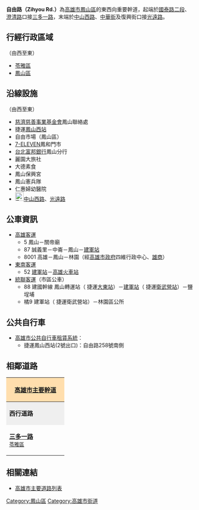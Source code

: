 {{Infobox TwRoad2
|bgcolorh= 
|colorh=
|code=
|name=自由路
|enname=Zihyou Rd.
|level=一般道路
|length=
|sec=
|lastext=
|line=
|start=[[國泰路|國泰路二段]]、[[澄清路|澄清路]]
|end=[[中山路_(鳳山區)|中山西路]]、[[中華街_(鳳山區)|中華街]]、<br>[[復興街_(鳳山區)|復興街]]
|junc=[[五權路_(高雄市)|五權路、五權南路]]、[[青年路_(鳳山區)|青年路一段]]<br>、[[議會路|議會路]]、[[裕昌街|裕昌街]]
|img=
|cap=
|size=
|left=[[三多一路|三多一路]]
|right=[[光遠路|光遠路]]
|leftlink=三多路 (高雄市)
|leftdirection=W
|rightlink=光遠路
|rightdirection=E
|SN=
|SNtype=
|SNNum=
|SN2=
|SN2type=
|SN2Num=
|SN3=
|SN3type=
|SN3Num=
}}

'''自由路（Zihyou Rd.）'''為[[高雄市|高雄市]][[鳳山區|鳳山區]]的東西向重要幹道，起端於[[國泰路|國泰路二段]]、[[澄清路|澄清路]]口接[[三多一路|三多一路]]，末端於[[中山路_(鳳山區)|中山西路]]、[[中華街_(鳳山市)|中華街]]及復興街口接[[光遠路|光遠路]]。

== 行經行政區域 ==
（由西至東）
* [[苓雅區|苓雅區]]
* [[鳳山區|鳳山區]]

== 沿線設施 ==
（由西至東）
* [[慈濟慈善事業基金會|慈濟慈善事業基金會]]鳳山聯絡處
* <!-- 注释出：[[File:Kaohsiung_Metro_Logo(Logo_Only).svg|25px]] -->捷運[[鳳山西站|鳳山西站]]
* 自由市場（鳳山區）
* [[7-ELEVEN|7-ELEVEN]]鳳和門市
* [[台北富邦銀行|台北富邦銀行]]鳳山分行 
* 麗園大旅社
* 大德素食
* 鳳山保興宮
* 鳳山憲兵隊
* 仁惠婦幼醫院
* [[File:TW_PHW1e.svg|23px]][[中山路_(鳳山區)|中山西路]]、[[光遠路|光遠路]]

== 公車資訊 ==
* [[高雄客運|高雄客運]]
** 5 鳳山－關帝廟
** 87 誠義里－中崙－鳳山－[[建軍站|建軍站]]
** 8001 高雄－鳳山－林園（經[[高雄市政府|高雄市政府]]四維行政中心、[[高雄市立高雄高級商業職業學校|雄商]]）
* [[東南客運|東南客運]]
** 52 [[建軍站|建軍站]]－[[高雄火車站|高雄火車站]]
* [[統聯客運|統聯客運]]（市區公車）
** 88 建國幹線 鳳山轉運站（<!-- 注释出：[[File:Kaohsiung_Metro_Logo(Logo_Only).svg|25px]] -->捷運[[大東站|大東站]]）－[[建軍站|建軍站]]（<!-- 注释出：[[File:Kaohsiung_Metro_Logo(Logo_Only).svg|25px]] -->捷運[[衛武營站|衛武營站]]）－鹽埕埔
** 橘9 建軍站（<!-- 注释出：[[File:Kaohsiung_Metro_Logo(Logo_Only).svg|25px]] -->捷運衛武營站）－林園區公所
== 公共自行車 ==
* [[高雄市公共自行車租賃系統|高雄市公共自行車租賃系統]]：
** 捷運鳳山西站(2號出口)：自由路258號南側

== 相鄰道路 ==

{|  class="toccolours" border="1" cellpadding="4" style="margin: 0 auto; border-collapse: collapse; text-align: center; white-space:nowrap;"
|-  



! colspan="7" style="background: #ffdead;" | '''[[高雄市|高雄市]][[高雄市主要道路列表|主要幹道]]'''

|-
| style="background: #efefef;" | '''西行道路'''
| colspan="5" style="background: #efefef;"   |'''自由路'''
| style="background: #efefef;" | '''東行道路'''
|-
| style="width:140px; height:75px; color: #A9A9A9;" |  '''[[三多路_(高雄市)|三多一路]]'''<br /><small>[[苓雅區|苓雅區]]</small>
| style="width:10px; height:88px; background: #efefef;" |<small> 北<br>│ <br>[[澄清路|澄<br>清<br>路]]</small>
| style="width:10px; height:75px; background: #efefef;" |<small> 南<br>│ <br>[[國泰路|國<br>泰<br>路]]</small>
| style="width:140px; height:75px" | '''自由路'''<br /><small>[[鳳山區|鳳山區]]</small>
| style="width:10px; height:75px; background: #efefef;" | <small>北<br>│ <br>[[中華街_(鳳山區)|中<br>華<br>街]]</small>
| style="width:10px; height:75px; background: #efefef;" |<small> 南<br>│ <br>[[復興街_(鳳山區)|復<br>興<br>街]]</small>
| style="width:140px; height:75px;" | '''[[光遠路|光遠路]]'''<br /><small>[[鳳山區|鳳山區]]</small>

{| border="0"

|}
|}
== 相關連結 ==
* [[高雄市主要道路列表|高雄市主要道路列表]]

{{高雄市重要道路}}
[[Category:鳳山區|Category:鳳山區]]
[[Category:高雄市街道|Category:高雄市街道]]